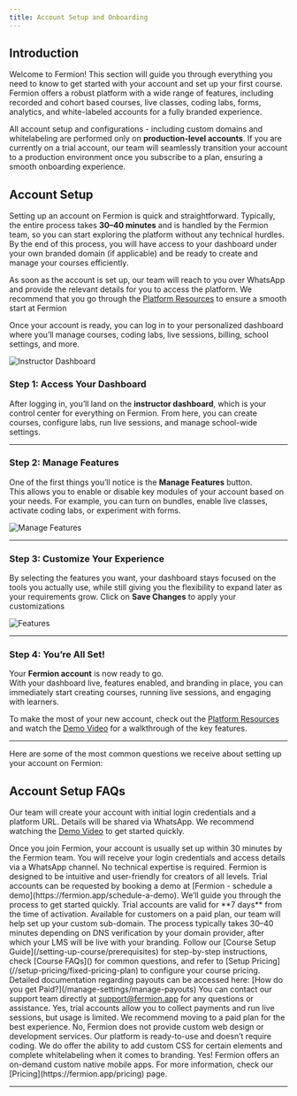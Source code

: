 ```yaml
---
title: Account Setup and Onboarding
---
```


## Introduction

Welcome to Fermion! This section will guide you through everything you need to know to get started with your account and set up your first course.
Fermion offers a robust platform with a wide range of features, including recorded and cohort based courses, live classes, coding labs, forms, analytics, 
and white-labeled accounts for a fully branded experience.  

All account setup and configurations - including custom domains and whitelabeling are performed only on **production-level accounts**. If you are currently on a trial account, 
our team will seamlessly transition your account to a production environment once you subscribe to a plan, ensuring a smooth onboarding experience.  

## Account Setup

Setting up an account on Fermion is quick and straightforward. Typically, the entire process takes **30–40 minutes** and is 
handled by the Fermion team, so you can start exploring the platform without any technical hurdles. 
By the end of this process, you will have access to your dashboard under your own branded domain (if applicable) 
and be ready to create and manage your courses efficiently.  

As soon as the account is set up, our team will reach to you over WhatsApp and provide the relevant details for you to access the platform. 
We recommend that you go through the [Platform Resources](/onboarding/platform-resources) to ensure a smooth start at Fermion


Once your account is ready, you can log in to your personalized dashboard where 
you’ll manage courses, coding labs, live sessions, billing, school settings, and more.  

![Instructor Dashboard](https://codedamn-website-assets.s3.us-east-1.amazonaws.com/uploads/18-11-2024/18%E2%80%AFPM.nbcqlj.png)

### Step 1: Access Your Dashboard
After logging in, you’ll land on the **instructor dashboard**, which is your control center for everything on Fermion. From here, you can create courses, configure labs, run live sessions, and manage school-wide settings.  

---

### Step 2: Manage Features
One of the first things you’ll notice is the **Manage Features** button.  
This allows you to enable or disable key modules of your account based on your needs. For example, you can turn on bundles, enable live classes, activate coding labs, or experiment with forms.  

![Manage Features](https://67d6ad5ef66ee0901532fd2f.storage.fermion.app/public-uncached/object-store-public-files/uploads/02-10-2025/manage%20features.qlanmr.png)

---

### Step 3: Customize Your Experience
By selecting the features you want, your dashboard stays focused on the tools you actually use, while still giving you the flexibility to expand later as your requirements grow.
Click on **Save Changes** to apply your customizations  

![Features](https://67d6ad5ef66ee0901532fd2f.storage.fermion.app/public-uncached/object-store-public-files/uploads/02-10-2025/features.kgaywp.png)

---

### Step 4: You’re All Set!
Your **Fermion account** is now ready to go.  
With your dashboard live, features enabled, and branding in place, you can immediately start creating courses, running live sessions, and engaging with learners.  

To make the most of your new account, check out the [Platform Resources](/onboarding/platform-resources) and watch the [Demo Video](https://www.youtube.com/watch?v=9b31PJRfuqc) for a walkthrough of the key features. 

---

Here are some of the most common questions we receive about setting up your account on Fermion:

## Account Setup FAQs

<Accordion title='Who will set up the account for me?'>

Our team will create your account with initial login credentials and a platform URL.
Details will be shared via WhatsApp. We recommend watching the [Demo Video](https://www.youtube.com/watch?v=9b31PJRfuqc) to get started quickly.

</Accordion>

<Accordion title='How long does it take to set up the account?'>
Once you join Fermion, your account is usually set up within 30 minutes by the Fermion team. You will receive your login credentials and access details via a WhatsApp channel.
</Accordion>

<Accordion title='Do I need to be technical to operate Fermion?'>
No technical expertise is required. Fermion is designed to be intuitive and user-friendly for creators of all levels.
</Accordion>


<Accordion title='How can I request a trial account to test out features?'>
Trial accounts can be requested by booking a demo at [Fermion - schedule a demo](https://fermion.app/schedule-a-demo). We’ll guide you through the process to get started quickly.
</Accordion>

<Accordion title='How long does a trial account last?'>
Trial accounts are valid for **7 days** from the time of activation.
</Accordion>

<Accordion title='How do we get a custom domain name or white-labelling for our LMS?'>
Available for customers on a paid plan, our team will help set up your custom sub-domain. 
The process typically takes 30–40 minutes depending on DNS verification by your domain provider, after which your LMS will be live with your branding.  
</Accordion>

<Accordion title='How can I set up my first course?'>
Follow our [Course Setup Guide](/setting-up-course/prerequisites) for step-by-step instructions, check [Course FAQs]() for common questions, and refer to [Setup Pricing](//setup-pricing/fixed-pricing-plan) to configure your course pricing.
</Accordion>

<Accordion title='How do I get paid?'>
Detailed documentation regarding payouts can be accessed here: [How do you get Paid?](/manage-settings/manage-payouts)
</Accordion>

<Accordion title='How can I reach out to the team over email?'>
You can contact our support team directly at <a href="mailto:support@fermion.app">support@fermion.app</a> for any questions or assistance.
</Accordion>

<Accordion title='Can I collect payments and conduct live sessions on a trial account?'>
Yes, trial accounts allow you to collect payments and run live sessions, but usage is limited. We recommend moving to a paid plan for the best experience.
</Accordion>

<Accordion title='Does Fermion provide web design or web development support?'>
No, Fermion does not provide custom web design or development services. Our platform is ready-to-use and doesn’t require coding. 
We do offer the ability to add custom CSS for certain elements and complete whitelabeling when it comes to branding.
</Accordion>

<Accordion title='Does Fermion provide a mobile application?'>
Yes! Fermion offers an on-demand custom native mobile apps. For more information, check our [Pricing](https://fermion.app/pricing) page.
</Accordion>


---